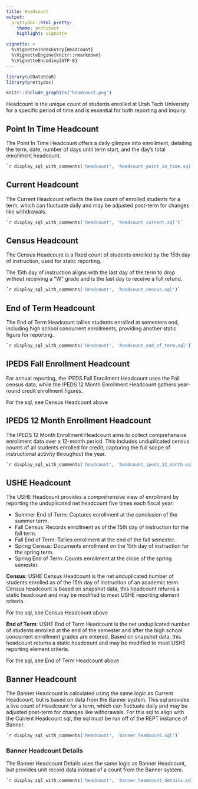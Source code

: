 ```yaml
---
title: Headcount
output: 
  prettydoc::html_pretty:
    theme: architect
    highlight: vignette

vignette: >
  %\VignetteIndexEntry{Headcount}
  %\VignetteEngine{knitr::rmarkdown}
  %\VignetteEncoding{UTF-8}
---
```


```r
library(utDataStoR)
library(prettydoc)
```

```r
knitr::include_graphics("headcount.png")
```

Headcount is the unique count of students enrolled at Utah Tech University for a specific period of time and is essential for both reporting and inquiry.

## Point In Time Headcount

The Point In Time Headcount offers a daily glimpse into enrollment, detailing the term, date, number of days until term start, and the day’s total enrollment headcount.

```sql
`r display_sql_with_comments('headcount', 'headcount_point_in_time.sql')`
```

## Current Headcount

The Current Headcount reflects the live count of enrolled students for a term, which can fluctuate daily and may be adjusted post-term for changes like withdrawals.

```sql
`r display_sql_with_comments('headcount', 'headcount_current.sql')`
```

## Census Headcount

The Census Headcount is a fixed count of students enrolled by the 15th day of instruction, used for static reporting. 

The 15th day of instruction aligns with the last day of the term to drop without receiving a "W" grade and is the last day to receive a full refund.

```sql
`r display_sql_with_comments('headcount', 'headcount_census.sql')`
```

## End of Term Headcount

The End of Term Headcount tallies students enrolled at semesters end, including high school concurrent enrollments, providing another static figure for reporting.

```sql
`r display_sql_with_comments('headcount', 'headcount_end_of_term.sql')`
```

## IPEDS Fall Enrollment Headcount

For annual reporting, the IPEDS Fall Enrollment Headcount uses the Fall census data, while the IPEDS 12 Month Enrollment Headcount gathers year-round credit enrollment figures.

For the sql, see Census Headcount above

## IPEDS 12 Month Enrollment Headcount

The IPEDS 12 Month Enrollment Headcount aims to collect comprehensive enrollment data over a 12-month period. This includes unduplicated census counts of all students enrolled for credit, capturing the full scope of instructional activity throughout the year.

```sql
`r display_sql_with_comments('headcount', 'headcount_ipeds_12_month.sql')`
```

## USHE Headcount

The USHE Headcount provides a comprehensive view of enrollment by reporting the unduplicated net headcount five times each fiscal year:

-   Summer End of Term: Captures enrollment at the conclusion of the summer term.
-   Fall Census: Records enrollment as of the 15th day of instruction for the fall term.
-   Fall End of Term: Tallies enrollment at the end of the fall semester.
-   Spring Census: Documents enrollment on the 15th day of instruction for the spring term.
-   Spring End of Term: Counts enrollment at the close of the spring semester.

**Census**: USHE Census Headcount is the net unduplicated number of students enrolled as of the 15th day of instruction of an academic term. Census headcount is based on snapshot data, this headcount returns a static headcount and may be modified to meet USHE reporting element criteria.

For the sql, see Census Headcount above

**End of Term**: USHE End of Term Headcount is the net unduplicated number of students enrolled at the end of the semester and after the high school concurrent enrollment grades are entered. Based on snapshot data, this headcount returns a static headcount and may be modified to meet USHE reporting element criteria.

For the sql, see End of Term Headcount above

## Banner Headcount

The Banner Headcount is calculated using the same logic as Current Headcount, but is based on data from the Banner system. This sql provides a live count of Headcount for a term, which can fluctuate daily and may be adjusted post-term for changes like withdrawals. For this sql to align with the Current Headcount sql, the sql must be run off of the REPT instance of Banner.

```sql
`r display_sql_with_comments('headcount', 'banner_headcount.sql')`
```

### Banner Headcount Details

The Banner Headcount Details uses the same logic as Banner Headcount, but provides unit record data instead of a count from the Banner system. 
 
```sql
`r display_sql_with_comments('headcount', 'banner_headcount_details.sql')`
```
